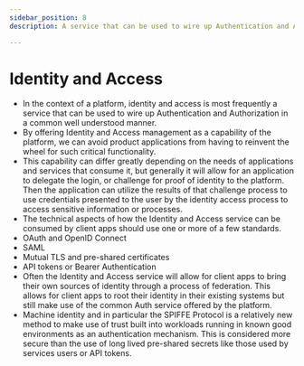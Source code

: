 ```yaml
---
sidebar_position: 8
description: A service that can be used to wire up Authentication and Authorization in a common well understood manner.

---
```


# Identity and Access

- In the context of a platform, identity and access is most frequently a service that can be used to wire up Authentication and Authorization in a common well understood manner.
- By offering Identity and Access management as a capability of the platform, we can avoid product applications from having to reinvent the wheel for such critical functionality.
- This capability can differ greatly depending on the needs of applications and services that consume it, but generally it will allow for an application to delegate the login, or challenge for proof of identity to the platform. Then the application can utilize the results of that challenge process to use credentials presented to the user by the identity access process to access sensitive information or processes.
- The technical aspects of how the Identity and Access service can be consumed by client apps should use one or more of a few standards.
- OAuth and OpenID Connect
- SAML
- Mutual TLS and pre-shared certificates
- API tokens or Bearer Authentication
- Often the Identity and Access service will allow for client apps to bring their own sources of identity through a process of federation. This allows for client apps to root their identity in their existing systems but still make use of the common Auth service offered by the platform.
- Machine identity and in particular the SPIFFE Protocol is a relatively new method to make use of trust built into workloads running in known good environments as an authentication mechanism. This is considered more secure than the use of long lived pre-shared secrets like those used by services users or API tokens.

